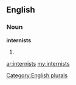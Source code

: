 ==English==

===Noun===
'''internists'''

# {{plural of|[[internist]]}}

[[Category:English plurals]]

[[ar:internists]]
[[my:internists]]
